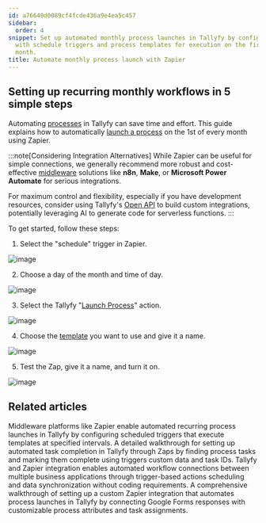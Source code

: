 ```yaml
---
id: a76640d0089cf4fcde436a9e4ea5c457
sidebar:
  order: 4
snippet: Set up automated monthly process launches in Tallyfy by configuring Zapier
  with schedule triggers and process templates for execution on the first day of each
  month.
title: Automate monthly process launch with Zapier
---
```


## Setting up recurring monthly workflows in 5 simple steps

Automating [processes](/products/pro/tracking-and-tasks/processes/) in Tallyfy can save time and effort. This guide explains how to automatically [launch a process](/products/pro/launching/) on the 1st of every month using Zapier.

:::note[Considering Integration Alternatives]
While Zapier can be useful for simple connections, we generally recommend more robust and cost-effective [middleware](/products/pro/integrations/middleware/) solutions like **n8n**, **Make**, or **Microsoft Power Automate** for serious integrations.

For maximum control and flexibility, especially if you have development resources, consider using Tallyfy's [Open API](/products/pro/integrations/open-api/) to build custom integrations, potentially leveraging AI to generate code for serverless functions.
:::

To get started, follow these steps:

1. Select the "schedule" trigger in Zapier.

![image](https://screenshots.tallyfy.com/file-DlsCLHP8IQ.gif)

2. Choose a day of the month and time of day.

![image](https://screenshots.tallyfy.com/file-h3XhC5aaj4.gif)

3. Select the Tallyfy "[Launch Process](/products/pro/launching/)" action.

![image](https://screenshots.tallyfy.com/file-ZOQFXhHTpb.gif)

4. Choose the [template](/products/pro/documenting/templates/) you want to use and give it a name.

![image](https://screenshots.tallyfy.com/file-8NURaWIzfo.gif)

5. Test the Zap, give it a name, and turn it on.

![image](https://screenshots.tallyfy.com/file-Cvp0LR7kLx.gif)


## Related articles
<CardGrid>
<LinkTitleCard header="<b>Launching > Automatically schedule a process</b>" href="/products/pro/launching/how-can-i-schedule-a-process-in-tallyfy-using-middleware/" > Middleware platforms like Zapier enable automated recurring process launches in Tallyfy by configuring scheduled triggers that execute templates at specified intervals. </LinkTitleCard>
<LinkTitleCard header="<b>Zapier > Automate tasks in Tallyfy using zaps</b>" href="/products/pro/integrations/middleware/zapier/how-to-automate-tasks-in-tallyfy-using-zaps/" > A detailed walkthrough for setting up automated task completion in Tallyfy through Zaps by finding process tasks and marking them complete using triggers custom data and task IDs. </LinkTitleCard>
<LinkTitleCard header="<b>Middleware > Zapier</b>" href="/products/pro/integrations/middleware/zapier/" > Tallyfy and Zapier integration enables automated workflow connections between multiple business applications through trigger-based actions scheduling and data synchronization without coding requirements. </LinkTitleCard>
<LinkTitleCard header="<b>Zapier > Action to 'Launch Process'</b>" href="/products/pro/integrations/middleware/zapier/how-to-customize-your-tallyfy-zap-for-launch-process/" > A comprehensive walkthrough of setting up a custom Zapier integration that automates process launches in Tallyfy by connecting Google Forms responses with customizable process attributes and task assignments. </LinkTitleCard>
</CardGrid>